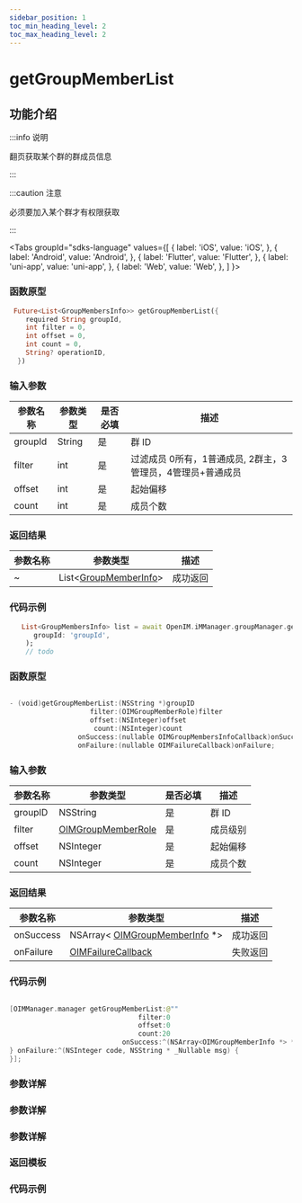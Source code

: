 ```yaml
---
sidebar_position: 1
toc_min_heading_level: 2
toc_max_heading_level: 2
---
```


# getGroupMemberList

## 功能介绍

:::info 说明

翻页获取某个群的群成员信息

:::

:::caution 注意

必须要加入某个群才有权限获取

:::

<Tabs
groupId="sdks-language"
values={[
{ label: 'iOS', value: 'iOS', },
{ label: 'Android', value: 'Android', },
{ label: 'Flutter', value: 'Flutter', },
{ label: 'uni-app', value: 'uni-app', },
{ label: 'Web', value: 'Web', },
]
}>

<TabItem value="Flutter">

### 函数原型

```dart showLineNumbers
 Future<List<GroupMembersInfo>> getGroupMemberList({
    required String groupId,
    int filter = 0,
    int offset = 0,
    int count = 0,
    String? operationID,
  })
```

### 输入参数

| 参数名称 | 参数类型                                           | 是否必填 | 描述     |
| -------- | -------------------------------------------------- | -------- | -------- |
| groupId  | String                                           | 是       | 群 ID    |
| filter   | int  | 是       | 过滤成员 0所有，1普通成员, 2群主，3管理员，4管理员+普通成员 |
| offset   | int                                          | 是       | 起始偏移 |
| count    | int                                          | 是       | 成员个数 |

### 返回结果

| 参数名称  | 参数类型                                                                     | 描述     |
| --------- | ---------------------------------------------------------------------------- | -------- |
| ~ | List<[GroupMemberInfo](docs/sdks/Class/Group/GroupMemberInfo.mdx)> | 成功返回 |

### 代码示例

```dart showLineNumbers
   List<GroupMembersInfo> list = await OpenIM.iMManager.groupManager.getGroupMemberList(
      groupId: 'groupId',
    );
    // todo
```

</TabItem>

<TabItem value="iOS">

### 函数原型

```swift showLineNumbers

- (void)getGroupMemberList:(NSString *)groupID
                    filter:(OIMGroupMemberRole)filter
                    offset:(NSInteger)offset
                     count:(NSInteger)count
                 onSuccess:(nullable OIMGroupMembersInfoCallback)onSuccess
                 onFailure:(nullable OIMFailureCallback)onFailure;

```

### 输入参数

| 参数名称 | 参数类型                                           | 是否必填 | 描述     |
| -------- | -------------------------------------------------- | -------- | -------- |
| groupID  | NSString                                           | 是       | 群 ID    |
| filter   | [OIMGroupMemberRole](docs/sdks/Enum/RoleLevel.mdx) | 是       | 成员级别 |
| offset   | NSInteger                                          | 是       | 起始偏移 |
| count    | NSInteger                                          | 是       | 成员个数 |

### 返回结果

| 参数名称  | 参数类型                                                                     | 描述     |
| --------- | ---------------------------------------------------------------------------- | -------- |
| onSuccess | NSArray< [OIMGroupMemberInfo](docs/sdks/Class/Group/GroupMemberInfo.mdx) \*> | 成功返回 |
| onFailure | [OIMFailureCallback](docs/sdks/Callback/onError.mdx)                         | 失败返回 |

### 代码示例

```swift showLineNumbers

[OIMManager.manager getGroupMemberList:@""
                                filter:0
                                offset:0
                                count:20
                            onSuccess:^(NSArray<OIMGroupMemberInfo *> * _Nullable groupMembersInfo) {
} onFailure:^(NSInteger code, NSString * _Nullable msg) {
}];

```

</TabItem>

<TabItem value="Android">

### 参数详解

</TabItem>

<TabItem value="Web">

### 参数详解

</TabItem>

<TabItem value="uni-app">

### 参数详解

### 返回模板

### 代码示例

</TabItem>

</Tabs>
